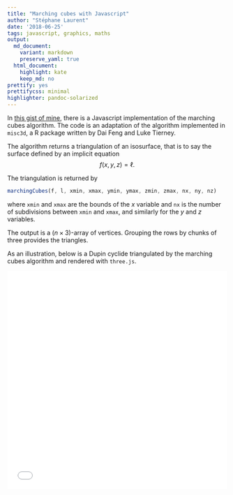 ```yaml
---
title: "Marching cubes with Javascript"
author: "Stéphane Laurent"
date: '2018-06-25'
tags: javascript, graphics, maths
output:
  md_document:
    variant: markdown
    preserve_yaml: true
  html_document:
    highlight: kate
    keep_md: no
prettify: yes
prettifycss: minimal
highlighter: pandoc-solarized
---
```


In [this gist of mine](https://gist.github.com/stla/69bbbd59fab9d46cc5f49860eaf9f052), 
there is a Javascript implementation of the marching cubes algorithm. 
The code is an adaptation of the algorithm implemented in `misc3d`, a R package 
written by Dai Feng and Luke Tierney.

The algorithm returns a triangulation of an isosurface, that is to say the 
surface defined by an implicit equation
$$
f(x,y,z) = \ell.
$$

The triangulation is returned by

```js
marchingCubes(f, l, xmin, xmax, ymin, ymax, zmin, zmax, nx, ny, nz)
```
where `xmin` and `xmax` are the bounds of the $x$ variable and `nx` is the 
number of subdivisions between `xmin` and `xmax`, and similarly for the $y$ 
and $z$ variables.

The output is a $(n \times 3)$-array of vertices. Grouping the rows by chunks 
of three provides the triangles.

As an illustration, below is a Dupin cyclide triangulated by the marching cubes 
algorithm and rendered with `three.js`. 

<iframe src="../frames/threejs_cyclide.html" width="100%" height="500px" scrolling="no" frameborder="0"></iframe>
